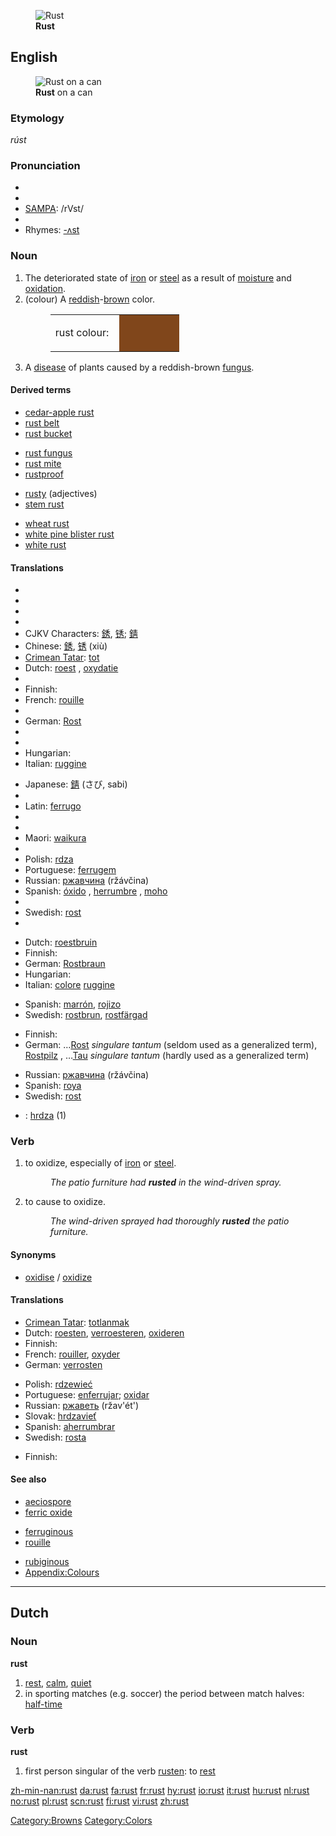 {{see|růst}}
{{wikipedia}}
[[Image:Rust_and_dirt.jpg|thumb|right|'''Rust''']]
==English==
[[Image:Rost Dose.jpg|thumb|right|'''Rust''' on a can]]

===Etymology===
{{OE.}} ''rúst''

===Pronunciation===
* {{enPR|rŭst}}
* {{IPA|/rʌst/}}
* [[w:SAMPA|SAMPA]]: /rVst/
* {{audio|en-us-rust.ogg|Audio (US)}}
* Rhymes: [[Rhymes:English:-ʌst|-ʌst]]

===Noun===
{{en-noun}}

# The deteriorated state of [[iron]] or [[steel]] as a result of [[moisture]] and [[oxidation]].
# (colour) A [[reddish]]-[[brown]] color.
#: <table><tr><td>rust colour: &nbsp;</td><td bgcolor="#80461B" width="80">&nbsp; </td></tr></table>
# A [[disease]] of plants caused by a reddish-brown [[fungus]].

====Derived terms====
{{rel-top4|terms derived from rust}}
* [[cedar-apple rust]]
* [[rust belt]]
* [[rust bucket]]
{{rel-mid4}}
* [[rust fungus]]
* [[rust mite]]
* [[rustproof]]
{{rel-mid4}}
* [[rusty]] (adjectives)
* [[stem rust]]
{{rel-mid4}}
* [[wheat rust]]
* [[white pine blister rust]]
* [[white rust]]
{{rel-bottom}}

====Translations====
{{trans-top|result of oxidation}}
* {{trreq|Albanian}}
* {{trreq|Arabic}}
* {{trreq|Armenian}}
* {{trreq|Basque}}
* CJKV Characters: [[銹]], [[锈]]; [[錆]]
* Chinese: [[銹]], [[锈]] (xiù)
* [[Crimean Tatar]]: [[tot]]
* Dutch: [[roest]] {{m}}, [[oxydatie]] {{f}}
* {{trreq|Esperanto}}
* Finnish: {{t|fi|ruoste}}
* French: [[rouille]] {{f}}
* {{trreq|Georgian}}
* German: [[Rost]] {{m}}
* {{trreq|Greek}}
* {{trreq|Hebrew}}
* Hungarian: {{t|hu|rozsda}}
* Italian: [[ruggine]] {{f}}
{{trans-mid}}
* Japanese: [[錆]] (さび, sabi)
* {{trreq|Korean}}
* Latin: [[ferrugo]]
* {{trreq|Latvian}}
* {{trreq|Lithuanian}}
* Maori: [[waikura]]
* {{trreq|Persian}}
* Polish: [[rdza]] {{f}}
* Portuguese: [[ferrugem]] {{f}}
* Russian: [[ржавчина]] (ržávčina) {{f}}
* Spanish: [[óxido]] {{m}}, [[herrumbre]] {{f}}, [[moho]] {{m}}
* {{trreq|Swahili}}
* Swedish: [[rost]] {{c}}
* {{trreq|Turkish}}
{{trans-bottom}}

{{trans-top|colour}}
* Dutch: [[roestbruin]] {{n}}
* Finnish: {{t|fi|ruosteenruskea}}
* German: [[Rostbraun]] {{n}}
* Hungarian: {{t|hu|rozsdabarna}}
* Italian: [[colore]] {{m}} [[ruggine]]
{{trans-mid}}
* Spanish: [[marrón]], [[rojizo]]
* Swedish: [[rostbrun]], [[rostfärgad]]
{{trans-bottom}}

{{trans-top|plant disease}}
* Finnish: {{t|fi|ruoste}}
* German: &hellip;[[Rost]] {{m}} ''singulare tantum'' (seldom used as a generalized term), [[Rostpilz]] {{m}}, &hellip;[[Tau]] {{m}} ''singulare tantum'' (hardly used as a generalized term)
{{trans-mid}}
* Russian: [[ржавчина]] (ržávčina) {{f}}
* Spanish: [[roya]] {{f}}
* Swedish: [[rost]]
{{trans-bottom}}

{{checktrans-top}}
<!--Remove this section once all of the translations below have been moved into the tables above.-->
* {{ttbc|Slovak}}: [[hrdza]] {{f}} (1)
{{checktrans-bottom}}

===Verb===
{{en-verb}}

# {{intransitive}} to oxidize, especially of [[iron]] or [[steel]].
#: ''The patio furniture had '''rusted''' in the wind-driven spray.''
# {{transitive}} to cause to oxidize.
#: ''The wind-driven sprayed had thoroughly '''rusted''' the patio furniture.''

====Synonyms====
* [[oxidise]] / [[oxidize]]

====Translations====
{{trans-top|to oxidise}}
* [[Crimean Tatar]]: [[totlanmak]]
* Dutch: [[roesten]], [[verroesteren]], [[oxideren]]
* Finnish: {{t|fi|ruostua}}
* French: [[rouiller]], [[oxyder]]
* German: [[verrosten]]
{{trans-mid}}
* Polish: [[rdzewieć]]
* Portuguese: [[enferrujar]]; [[oxidar]]
* Russian: [[ржаветь]] (ržav'ét') {{impf}}
* Slovak: [[hrdzavieť]]
* Spanish: [[aherrumbrar]]
* Swedish: [[rosta]]
{{trans-bottom}}

{{trans-top|to cause to oxidise}}
* Finnish: {{t|fi|ruostuttaa}}
{{trans-mid}}
{{trans-bottom}}

====See also====
{{top3}}
* [[aeciospore]]
* [[ferric oxide]]
{{mid3}}
* [[ferruginous]]
* [[rouille]]
{{mid3}}
* [[rubiginous]]
* [[Wiktionary_Appendix:Colours|Appendix:Colours]]
{{bottom}}

[[Category:Browns]]
[[Category:Colors]]

----

==Dutch==

===Noun===
'''rust'''

# [[rest]], [[calm]], [[quiet]]
# in sporting matches (e.g. soccer) the period between match halves: [[half-time]]

===Verb===
'''rust'''

# first person singular of the verb [[rusten]]: to [[rest]]

[[zh-min-nan:rust]]
[[da:rust]]
[[fa:rust]]
[[fr:rust]]
[[hy:rust]]
[[io:rust]]
[[it:rust]]
[[hu:rust]]
[[nl:rust]]
[[no:rust]]
[[pl:rust]]
[[scn:rust]]
[[fi:rust]]
[[vi:rust]]
[[zh:rust]]